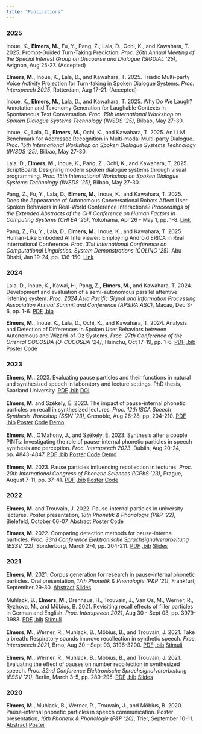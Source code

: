 ```yaml
---
title: "Publications"
---
```


### 2025
Inoue, K., **Elmers, M.**, Fu, Y., Pang, Z., Lala, D., Ochi, K., and Kawahara, T. 2025. Prompt-Guided Turn-Taking Prediction. *Proc. 26th Annual Meeting of the Special Interest Group on Discourse and Dialogue (SIGDIAL '25)*, Avignon, Aug 25-27. (Accepted)

**Elmers, M.**, Inoue, K., Lala, D., and Kawahara, T. 2025. Triadic Multi-party Voice Activity Projection for Turn-taking in Spoken Dialogue Systems. *Proc. Interspeech 2025*, Rotterdam, Aug 17-21. (Accepted)

Inoue, K., **Elmers, M.**, Lala, D., and Kawahara, T. 2025. Why Do We Laugh? Annotation and Taxonomy Generation for Laughable Contexts in Spontaneous Text Conversation. *Proc. 15th International Workshop on Spoken Dialogue Systems Technology (IWSDS '25)*, Bilbao, May 27-30.

Inoue, K., Lala, D., **Elmers, M.**, Ochi, K., and Kawahara, T. 2025. An LLM Benchmark for Addressee Recognition in Multi-modal Multi-party Dialogue. *Proc. 15th International Workshop on Spoken Dialogue Systems Technology (IWSDS '25)*, Bilbao, May 27-30.

Lala, D., **Elmers, M.**, Inoue, K., Pang, Z., Ochi, K., and Kawahara, T. 2025. ScriptBoard: Designing modern spoken dialogue systems through visual programming. *Proc. 15th International Workshop on Spoken Dialogue Systems Technology (IWSDS '25)*, Bilbao, May 27-30.

Pang, Z., Fu, Y., Lala, D., **Elmers, M.**, Inoue, K., and Kawahara, T. 2025. Does the Appearance of Autonomous Conversational Robots Affect User Spoken Behaviors in Real-World Conference Interactions? *Proceedings of the Extended Abstracts of the CHI Conference on Human Factors in Computing Systems (CHI EA '25)*, Yokohama, Apr 26 - May 1, pp. 1-8.
[Link](https://dl.acm.org/doi/10.1145/3706599.3720179)

Pang, Z., Fu, Y., Lala, D., **Elmers, M.**, Inoue, K., and Kawahara, T. 2025. Human-Like Embodied AI Interviewer: Employing Android ERICA in Real International Conference. *Proc. 31st International Conference on Computational Linguistics: System Demonstrations (COLING '25)*, Abu Dhabi, Jan 19-24, pp. 136-150.
[Link](https://aclanthology.org/2025.coling-demos.14/)

### 2024
Lala, D., Inoue, K., Kawai, H., Pang, Z., **Elmers, M.**, and Kawahara, T. 2024. Development and evaluation of a semi-autonomous parallel attentive listening system. *Proc. 2024 Asia Pacific Signal and Information Processing Association Annual Summit and Conference (APSIPA ASC)*, Macau, Dec 3-6, pp. 1-6. [PDF](https://ieeexplore.ieee.org/document/10848649) [.bib](publications/lala2024apsipa.bib)

**Elmers, M.**, Inoue, K., Lala, D., Ochi, K., and Kawahara, T. 2024. Analysis and Detection of Differences in Spoken User Behaviors between Autonomous and Wizard-of-Oz Systems. *Proc. 27th Conference of the Oriental COCOSDA (O-COCOSDA '24)*, Hsinchu, Oct 17-19, pp. 1-6. [PDF](https://ieeexplore.ieee.org/document/10799979) [.bib](publications/elmers_ococosda24.bib) [Poster](publications/elmers_ococosda24_poster.pdf) [Code](https://github.com/MikeyElmers/paper_ococosda24)

### 2023
**Elmers, M.**. 2023. Evaluating pause particles and their functions in natural and synthesized speech in laboratory and lecture settings. PhD thesis, Saarland University. [PDF](publications/elmers_dissertation.pdf) [.bib](publications/elmers_dissertation.bib) [DOI](http://dx.doi.org/10.22028/D291-41118)    
<br>
**Elmers, M.** and Székely, É. 2023. The impact of pause-internal phonetic particles on recall in synthesized lectures. *Proc. 12th ISCA Speech Synthesis Workshop (SSW '23)*, Grenoble, Aug 26-28, pp. 204-210. [PDF](publications/elmers_ssw23_paper.pdf) [.bib](publications/elmers_ssw23.bib) [Poster](publications/elmers_ssw23_poster.pdf) [Code](https://github.com/MikeyElmers/paper_ssw23) [Demo](https://mikeyelmers.github.io/paper_ssw23ttsdemo/)  
<br>
**Elmers, M.**, O'Mahony, J., and Székely, É. 2023. Synthesis after a couple PINTs: Investigating the role of pause-internal phonetic particles in speech synthesis and perception. *Proc. Interspeech 2023*, Dublin, Aug 20-24, pp. 4843-4847. [PDF](publications/elmers_interspeech23_paper.pdf) [.bib](publications/elmers_interspeech23.bib) [Poster](publications/elmers_interspeech23_poster.pdf) [Code](https://github.com/MikeyElmers/paper_interspeech23) [Demo](https://mikeyelmers.github.io/paper_interspeech23ttsdemo/)  
<br>
**Elmers, M.** 2023. Pause particles influencing recollection in lectures. *Proc. 20th International Congress of Phonetic Sciences (ICPhS '23)*, Prague, August 7-11, pp. 37-41. [PDF](publications/elmers_icphs23_paper.pdf) [.bib](publications/elmers_icphs23.bib) [Poster](publications/elmers_icphs23_poster.pdf) [Code](https://github.com/MikeyElmers/paper_icphs23)

### 2022
**Elmers, M.** and Trouvain, J. 2022. Pause-internal particles in university lectures. Poster presentation, *18th Phonetik & Phonologie (P&P '22)*, Bielefeld, October 06-07. [Abstract](publications/elmers_pp22_abstract.pdf) [Poster](publications/elmers_pp22_poster.pdf) [Code](https://github.com/MikeyElmers/paper_pp22)
<br>

**Elmers, M.** 2022. Comparing detection methods for pause-internal particles. *Proc. 33rd Conference Elektronische Sprachsignalverarbeitung (ESSV '22)*, Sonderborg, March 2-4, pp. 204-211. [PDF](publications/elmers_essv2022.pdf) [.bib](publications/elmers_essv2022.bib) [Slides](publications/elmers_essv2022presentation.pdf)

### 2021
**Elmers, M.** 2021. Corpus generation for research in pause-internal phonetic particles. Oral presentation, *17th Phonetik & Phonologie (P&P '21)*, Frankfurt, September 29-30. [Abstract](publications/elmers_P&P21_Abstract.pdf) [Slides](publications/elmers_P&P21_Slides.pdf)  
<br>
Muhlack, B., **Elmers, M.**, Drenhaus, H., Trouvain, J., Van Os, M., Werner, R., Ryzhova, M., and Möbius, B. 2021. Revisiting recall effects of filler particles in German and English. *Proc. Interspeech 2021*, Aug 30 - Sept 03, pp. 3979-3983. [PDF](publications/Muhlack_Interspeech21.pdf) [.bib](publications/Muhlack_Interspeech21.bib) [Stimuli](https://cloud.hiz-saarland.de/s/N4RZamosiXXiL4s)  
<br>
**Elmers, M.**, Werner, R., Muhlack, B., Möbius, B., and Trouvain, J. 2021. Take a breath: Respiratory sounds improve recollection in synthetic speech. *Proc. Interspeech 2021*, Brno, Aug 30 - Sept 03, 3196-3200. [PDF](publications/elmers_Interspeech21.pdf) [.bib](publications/elmers_Interspeech21.bib) [Stimuli](https://cloud.hiz-saarland.de/s/TLGsZ2EfyBHqHpi)  
<br>
**Elmers, M.**, Werner, R., Muhlack, B., Möbius, B., and Trouvain, J. 2021. Evaluating the effect of pauses on number recollection in synthesized speech. *Proc. 32nd Conference Elektronische Sprachsignalverarbeitung (ESSV '21)*, Berlin, March 3-5, pp. 289-295. [PDF](publications/elmers_ESSV2021_Paper.pdf) [.bib](publications/elmers_ESSV2021.bib) [Slides](publications/elmers_ESSV2021_Presentation.pdf)  

### 2020
**Elmers, M.**, Muhlack, B., Werner, R., Trouvain, J., and Möbius, B. 2020. Pause-internal phonetic particles in speech communication. Poster presentation, *16th Phonetik & Phonologie (P&P '20)*, Trier, September 10-11. [Abstract](publications/PINTS_Abstract.pdf) [Poster](publications/PINTS_Poster.pdf)